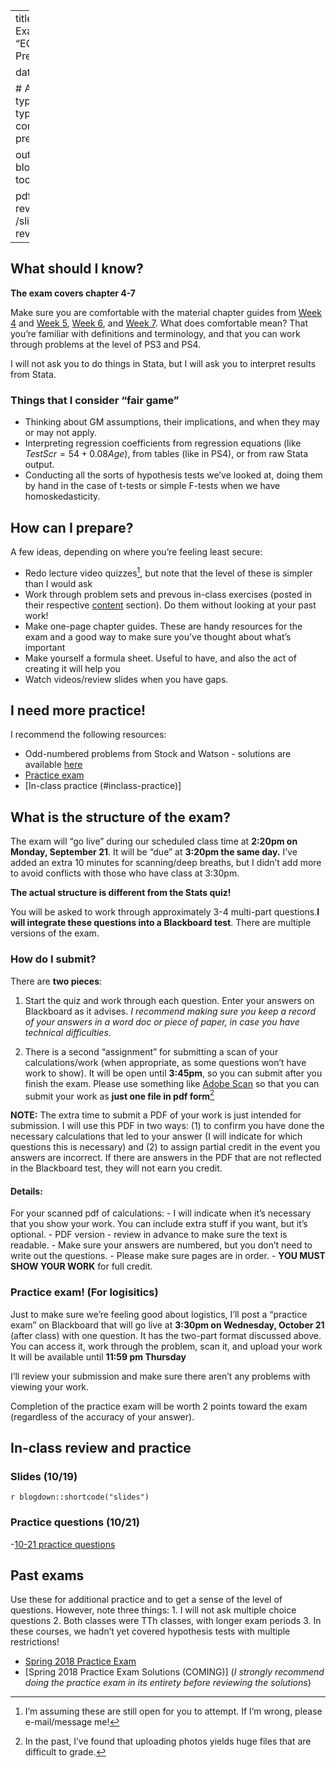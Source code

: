 

---
title: Exam 1
sitetitle: Exam 1
summary: "EC200 - Exam 1 Prep (EC200) "

date: "2020-10-17"


  
  # Academic page type (do not modify).
type: docs
menu:
  content:
    parent: Exam prep
    weight: 3
    
output:
  blogdown::html_page:
    toc: true


pdf: /slides/exam1-review.pdf
thumb: /slides/exam1-review.png


---

## What should I know? 

**The exam covers chapter 4-7** 

Make sure you are comfortable with the material chapter guides from [Week 4](../04-content) and [Week 5](../05-content), [Week 6](../06-content), and [Week 7](../07-content). What does comfortable mean? That you're familiar with definitions and terminology, and that you can work through problems at the level of PS3 and PS4.

I will not ask you to do things in Stata, but I will ask you to interpret results from Stata. 

### Things that I consider "fair game" 
- Thinking about GM assumptions, their implications, and when they may or may not apply.
- Interpreting regression coefficients from regression equations (like $TestScr = 54 + 0.08Age$), from tables (like in PS4), or from raw Stata output.
- Conducting all the sorts of hypothesis tests we've looked at, doing them by hand in the case of t-tests or simple F-tests when we have homoskedasticity.

## How can I prepare? 

A few ideas, depending on where you're feeling least secure: 

- Redo lecture video quizzes^[I'm assuming these are still open for you to attempt. If I'm wrong, please e-mail/message me!], but note that the level of these is simpler than I would ask 
- Work through problem sets and prevous in-class exercises (posted in their respective [content](../../content) section). Do them without looking at your past work!
- Make one-page chapter guides. These are handy resources for the exam and a good way to make sure you've thought about what's important
- Make yourself a formula sheet. Useful to have, and also the act of creating it will help you
- Watch videos/review slides when you have gaps. 



## I need more practice!

I recommend the following resources: 

 - Odd-numbered problems from Stock and Watson - solutions are available [here](../../bonus/general-resources)
 - [Practice exam](#practice-exam)
 - [In-class practice (#inclass-practice)]

## What is the structure of the exam? 

The exam will "go live" during our scheduled class time at **2:20pm on Monday, September 21**.  It will be "due" at **3:20pm the same day.** I've added an extra 10 minutes for scanning/deep breaths, but I didn't add more to avoid conflicts with those who have class at 3:30pm. 

**The actual structure is different from the Stats quiz!** 

You will be asked to work through approximately 3-4 multi-part questions.**I will integrate these questions into a Blackboard test**. There are multiple versions of the exam. 

### How do I submit? 

There are **two pieces**:

1. Start the quiz and work through each question. Enter your answers on Blackboard as it advises. *I recommend making sure you keep a record of your answers in a word doc or piece of paper, in case you have technical difficulties*. 

2. There is a second "assignment" for submitting a scan of your calculations/work (when appropriate, as some questions won't have work to show).  It will be open until **3:45pm**, so you can submit after you finish the exam.   Please use something like [Adobe Scan](https://acrobat.adobe.com/us/en/mobile/scanner-app.html) so that you can submit your work as **just one file in pdf form**^[In the past, I've found that uploading photos yields huge files that are difficult to grade.]

**NOTE:** The extra time to submit a PDF of your work is just intended for submission. I will use this PDF in two ways: (1) to confirm you have done the necessary calculations that led to your answer (I will indicate for which questions this is necessary) and (2) to assign partial credit in the event you answers are incorrect. If there are answers in the PDF that are not reflected in the  Blackboard test, they will not earn you credit. 

#### Details: 

For your scanned pdf of calculations:
 - I will indicate when it's necessary that you show your work. You can include extra stuff if you want, but it's optional.
 - PDF version - review in advance to make sure the text is readable.
 - Make sure your answers are numbered, but you don't need to write out the questions.
 - Please make sure pages are in order.
 - **YOU MUST SHOW YOUR WORK** for full credit. 

<!-- ### In-class practice  -->

<!-- [Here are the problems](../EC200-03-01practice.docx) we covered/attempted to cover on Monday, September 14. -->


<!-- And a video with solutions! I recommend working through the problems on your own **first**.  -->

<!-- `r htmltools::HTML("{{< youtube q_NbBSDWcpI >}}")` -->

<!-- Or, download a [pdf of the solutions](../EC200-03-01practice_solutions.pdf) -->


### Practice exam! (For logisitics)

Just to make sure we're feeling good about logistics, I'll post a "practice exam" on Blackboard that will go live at **3:30pm on Wednesday, October 21** (after class) with one question. It has the two-part format discussed above. You can access it, work through the problem, scan it, and upload your work  It will be available until **11:59 pm Thursday**

I'll review your submission and make sure there aren't any problems with viewing your work.  

Completion of the practice exam will be worth 2 points toward the exam (regardless of the accuracy of your answer).

<!---
Following department policy, you will be required to use the Respondus lock-down browser with no back-tracking. 

I will ask you to 
## Responu--what? 

 all exams for the course require you to use the Respondus lock-down browser. This means you must use a Mac/PC for the exam, not a Chromebook or iPad. If this creates any problems for you, reach out to me and we can discuss options. 

From UVM: 
  > The LockDown Browser is like a normal browser, except that once you click “Begin” on your test, it prevents you from opening Word documents, instant messages, or email, and it blocks you from visiting other websites or accessing other parts of the course.
> 
> Important: You must download the browser from the URL below. Even if you have used the LockDown Browser at another school, it won’t work at UVM unless you use this version: [http://www.respondus.com/lockdown/download.php?id=488814272](http://www.respondus.com/lockdown/download.php?id=488814272).
>
> You only need to install it once for all tests in your UVM Bb courses.
> Note that you will need to use the LockDown Browser to see your grades and feedback, as well.
> 

 

## Practice 

On Friday, I'll release an optional "practice" lock-down exam. It will have one practice questions, so we can all experience the glory of online testing. If you complete the pratice lock-down exam, you will earn 2 points toward the exam.

## Helpful materials {#helpful-materials}

Two things that may be useful to you: 

- [Standard Normal Distribution Table](../AppendixTable1_rev.pdf)

- [Formula chart](../Formula-sheet_f20.pdf): Is this all the knowledge you need to know? Of course not! But, this should cover most of the formulas you might need.

--> 

## In-class review and practice 

### Slides (10/19)

`r blogdown::shortcode("slides")`

### Practice questions (10/21)

-[10-21 practice questions](../practice/unitquiz1-practicequestions.pdf)

## Past exams  {#practice-exam .unnumbered}

Use these for additional practice and to get a sense of the level of questions. However, note three things: 
1. I will not ask multiple choice questions
2. Both classes were TTh classes, with longer exam periods 
3. In these courses, we hadn't yet covered hypothesis tests with multiple restrictions!

<!-- - [Fall 2016 Practice Exam](../PracticeExams/Unit1Quiz_fall2016.pdf) (*Skip 3.h.i, which uses logs*) -->
<!-- - [Fall 2016 Practice Exam Solutions (COMING)]  -->
- [Spring 2018 Practice Exam](../PracticeExams/Unit1Quiz_spring2018.pdf)
- [Spring 2018 Practice Exam Solutions (COMING)] (*I strongly recommend doing the practice exam in its entirety before reviewing the solutions*)


